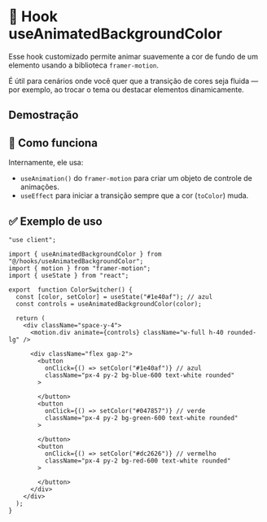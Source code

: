 


# 🎨 Hook useAnimatedBackgroundColor

Esse hook customizado permite animar suavemente a cor de fundo de um elemento usando a biblioteca `framer-motion`.

É útil para cenários onde você quer que a transição de cores seja fluida — por exemplo, ao trocar o tema ou destacar elementos dinamicamente.


## Demostração

<Demo>
  <ColorSwitcher />
</Demo>

## 🧠 Como funciona

Internamente, ele usa:

- `useAnimation()` do `framer-motion` para criar um objeto de controle de animações.
- `useEffect` para iniciar a transição sempre que a cor (`toColor`) muda.

## ✅ Exemplo de uso

```tsx
"use client";

import { useAnimatedBackgroundColor } from "@/hooks/useAnimatedBackgroundColor";
import { motion } from "framer-motion";
import { useState } from "react";

export  function ColorSwitcher() {
  const [color, setColor] = useState("#1e40af"); // azul
  const controls = useAnimatedBackgroundColor(color);

  return (
    <div className="space-y-4">
      <motion.div animate={controls} className="w-full h-40 rounded-lg" />

      <div className="flex gap-2">
        <button
          onClick={() => setColor("#1e40af")} // azul
          className="px-4 py-2 bg-blue-600 text-white rounded"
        >
       
        </button>
        <button
          onClick={() => setColor("#047857")} // verde
          className="px-4 py-2 bg-green-600 text-white rounded"
        >
          
        </button>
        <button
          onClick={() => setColor("#dc2626")} // vermelho
          className="px-4 py-2 bg-red-600 text-white rounded"
        >
         
        </button>
      </div>
    </div>
  );
}
```